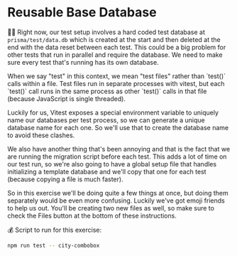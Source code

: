 # Reusable Base Database

🧝‍♂️ Right now, our test setup involves a hard coded test database at
`prisma/test/data.db` which is created at the start and then deleted at the end
with the data reset between each test. This could be a big problem for other
tests that run in parallel and require the database. We need to make sure every
test that's running has its own database.

<callout-info className="aside">
	When we say "test" in this context, we mean "test files" rather than `test()`
	calls within a file. Test files run in separate processes with vitest, but
	each `test()` call runs in the same process as other `test()` calls in that
	file (because JavaScript is single threaded).
</callout-info>

Luckily for us, Vitest exposes a special environment variable to uniquely name
our databases per test process, so we can generate a unique database name for
each one. So we'll use that to create the database name to avoid these clashes.

We also have another thing that's been annoying and that is the fact that we
are running the migration script before each test. This adds a lot of time on
our test run, so we're also going to have a global setup file that handles
initializing a template database and we'll copy that one for each test (because
copying a file is much faster).

So in this exercise we'll be doing quite a few things at once, but doing them
separately would be even more confusing. Luckily we've got emoji friends to help
us out. You'll be creating two new files as well, so make sure to check the
Files button at the bottom of these instructions.

💰 Script to run for this exercise:

```sh
npm run test -- city-combobox
```
